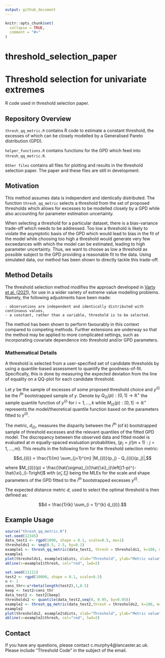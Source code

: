 ```yaml
---
output: github_document
---
```


<!-- README.md is generated from README.Rmd. Please edit that file -->

```r
knitr::opts_chunk$set(
  collapse = TRUE,
  comment = "#>"
)
```

# threshold_selection_paper

<!-- badges: start -->
<!-- badges: end -->

# Threshold selection for univariate extremes

R code used in threshold selection paper.

## Repository Overview

`thresh_qq_metric.R` contains R code to estimate a constant threshold, the excesses of which can be closely modelled by a Generalised Pareto distribution (GPD). 

`helper_functions.R` contains functions for the GPD which feed into `thresh_qq_metric.R`.

`Other files` contains all files for plotting and results in the threshold selection paper. The paper and these files are still in development.

## Motivation 

This method assumes data is independent and identically distributed. The function `thresh_qq_metric` selects a threshold from the set of proposed thresholds which allows for excesses to be modelled closely by a GPD while also accounting for parameter estimation uncertainty. 

When selecting a threshold for a particular dataset, there is a bias-variance trade-off which needs to be addressed. Too low a threshold is likely to violate the asymptotic basis of the GPD which would lead to bias in the fit of the model while choosing too high a threshold would generate very few exceedances with which the model can be estimated, leading to high parameter uncertainty. Thus, we want to choose as low a threshold as possible subject to the GPD providing a reasonable fit to the data. Using simulated data, our method has been shown to directly tackle this trade-off.


## Method Details

The threshold selection method modifies the approach developed in [Varty et al. (2021)](https://arxiv.org/abs/2102.00884), for use in a wider variety of extreme value modelling problems. Namely, the following adjustments have been made: 

	- observations are independent and identically distributed with continuous values,
	- a constant, rather than a variable, threshold is to be selected. 

The method has been shown to perform favourably in this context compared to competing methods. Further extensions are underway so that the method may be applied to more complicated settings, such as incorporating covariate dependence into threshold and/or GPD parameters.

### Mathematical Details

A threshold is selected from a user-specified set of candidate thresholds by using a quantile-based assessment to quantify the goodness-of-fit. Specifically, this is done by measuring the expected deviation from the line of equality on a QQ-plot for each candidate threshold.  

Let $y$ be the sample of excesses of some proposed threshold choice and $y^{(i)}$ be the $i^{\text{th}}$ bootstrapped sample of $y$. Denote by $Q_{(i)}(p) : [0,1] \rightarrow \mathbb{R}^+$ the sample quantile function of $y^{(i)}$ for $i = 1,\dots, k$ while $M_{(i)}(p) : [0,1] \rightarrow \mathbb{R}^+$ represents the model/theoretical quantile function based on the parameters fitted to $y^{(i)}$.

The metric, $d_{(i)}$, measures the disparity between the $i^{\text{th}}$ (of $k$) bootstrapped sample of threshold excesses and the relevant quantiles of the fitted GPD model. The discrepancy between the observed data and fitted model is evaluated at $m$ equally-spaced evaluation probabilities, $\{p_j = j / (m+1): j = 1,\dots,m\}$. This results in the following form for the threshold selection metric:

$$d_{(i)} = \frac{1}{m} \sum_{j=1}^{m} |M_{(i)}(p_j) - Q_{(i)}(p_j)|,$$

where $M_{(i)}(p) = \frac{\hat{\sigma}_i}{\hat{\xi}_i}\left[(1-p)^{-\hat{\xi}_i}-1\right]$ with $(\hat{\sigma}_i, \hat{\xi}_i)$ being the MLEs for the scale and shape parameters of the GPD fitted to the $i^{\text{th}}$ bootstrapped excesses $y^{(i)}$. 



The expected distance metric $d$, used to select the optimal threshold is then defined as: 

$$d = \frac{1}{k} \sum_{i = 1}^{k} d_{(i)}.$$

## Example Usage 

```r

source("thresh_qq_metric.R")
set.seed(12345)
data_test1 <- rgpd(1000, shape = 0.1, scale=0.5, mu=1)
thresholds1 <- seq(0.5, 2.5, by=0.1)
example1 <- thresh_qq_metric(data_test1, thresh = thresholds1, k=100, m=500)
example1
plot(thresholds1, example1$dists, xlab="Threshold", ylab="Metric value")
abline(v=example1$thresh, col="red", lwd=2)

set.seed(11111)
test2 <- rgpd(10000, shape = 0.1, scale=0.5)
u <- 1
cens_thr<-u*rbeta(length(test2),1,0.5)
keep <- test2>cens_thr
data_test2 <- test2[keep]
thresholds2 <- quantile(data_test2,seq(0, 0.95, by=0.05))
example2 <- thresh_qq_metric(data_test2,thresh = thresholds2, k=100, m=500)
example2
plot(thresholds2, example2$dists, xlab="Threshold", ylab="Metric value")
abline(v=example2$thresh, col="red", lwd=2)
```

## Contact

If you have any questions, please contact c.murphy4@lancaster.ac.uk. Please include "Threshold Code" in the subject of the email.
